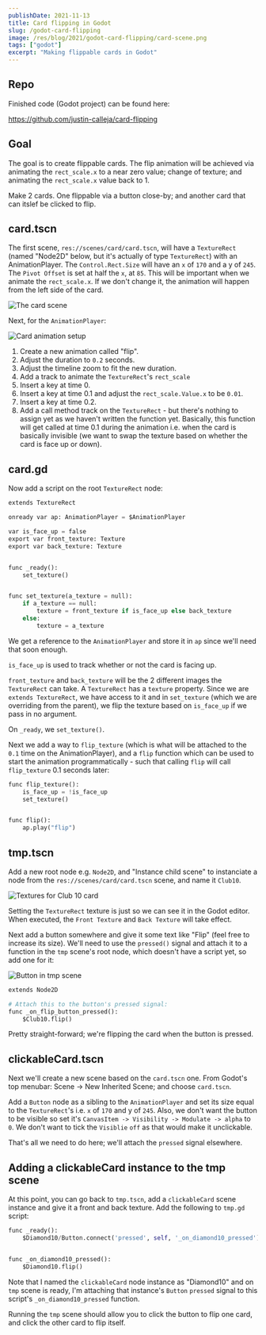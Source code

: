 ```yaml
---
publishDate: 2021-11-13
title: Card flipping in Godot
slug: /godot-card-flipping
image: /res/blog/2021/godot-card-flipping/card-scene.png
tags: ["godot"]
excerpt: "Making flippable cards in Godot"
---
```


## Repo

Finished code (Godot project) can be found here:

https://github.com/justin-calleja/card-flipping

## Goal

The goal is to create flippable cards. The flip animation will be achieved via animating the `rect_scale.x` to a near zero value; change of texture; and animating the `rect_scale.x` value back to 1.

Make 2 cards. One flippable via a button close-by; and another card that can itslef be clicked to flip.

## card.tscn

The first scene, `res://scenes/card/card.tscn`, will have a `TextureRect` (named "Node2D" below, but it's actually of type `TextureRect`) with an AnimationPlayer. The `Control.Rect.Size` will have an `x` of `170` and a y of `245`. The `Pivot Offset` is set at half the `x`, at `85`. This will be important when we animate the `rect_scale.x`. If we don't change it, the animation will happen from the left side of the card.

![The card scene](/res/blog/2021/godot-card-flipping/card-scene.png)

Next, for the `AnimationPlayer`:

![Card animation setup](/res/blog/2021/godot-card-flipping/card-animation-setup.png)

1. Create a new animation called "flip".
1. Adjust the duration to `0.2` seconds.
1. Adjust the timeline zoom to fit the new duration.
1. Add a track to animate the `TextureRect`'s `rect_scale`
1. Insert a key at time 0.
1. Insert a key at time 0.1 and adjust the `rect_scale.Value.x` to be `0.01`.
1. Insert a key at time 0.2.
1. Add a call method track on the `TextureRect` - but there's nothing to assign yet as we haven't written the function yet. Basically, this function will get called at time 0.1 during the animation i.e. when the card is basically invisible (we want to swap the texture based on whether the card is face up or down).

## card.gd

Now add a script on the root `TextureRect` node:

```py
extends TextureRect

onready var ap: AnimationPlayer = $AnimationPlayer

var is_face_up = false
export var front_texture: Texture
export var back_texture: Texture


func _ready():
	set_texture()


func set_texture(a_texture = null):
	if a_texture == null:
		texture = front_texture if is_face_up else back_texture
	else:
		texture = a_texture
```

We get a reference to the `AnimationPlayer` and store it in `ap` since we'll need that soon enough.

`is_face_up` is used to track whether or not the card is facing up.

`front_texture` and `back_texture` will be the 2 different images the `TextureRect` can take. A `TextureRect` has a `texture` property. Since we are `extends TextureRect`, we have access to it and in `set_texture` (which we are overriding from the parent), we flip the texture based on `is_face_up` if we pass in no argument.

On `_ready`, we `set_texture()`.

Next we add a way to `flip_texture` (which is what will be attached to the `0.1` time on the AnimationPlayer), and a `flip` function which can be used to start the animation programmatically - such that calling `flip` will call `flip_texture` 0.1 seconds later:

```py
func flip_texture():
	is_face_up = !is_face_up
	set_texture()


func flip():
	ap.play("flip")
```

## tmp.tscn

Add a new root node e.g. `Node2D`, and "Instance child scene" to instanciate a node from the `res://scenes/card/card.tscn` scene, and name it `Club10`.

![Textures for Club 10 card](/res/blog/2021/godot-card-flipping/club10-textures.png)

Setting the `TextureRect` texture is just so we can see it in the Godot editor. When executed, the `Front Texture` and `Back Texture` will take effect.

Next add a button somewhere and give it some text like "Flip" (feel free to increase its size). We'll need to use the `pressed()` signal and attach it to a function in the `tmp` scene's root node, which doesn't have a script yet, so add one for it:

![Button in tmp scene](/res/blog/2021/godot-card-flipping/button-in-tmp-scene.png)

```py
extends Node2D

# Attach this to the button's pressed signal:
func _on_flip_button_pressed():
	$Club10.flip()
```

Pretty straight-forward; we're flipping the card when the button is pressed.

## clickableCard.tscn

Next we'll create a new scene based on the `card.tscn` one. From Godot's top menubar: Scene -> New Inherited Scene; and choose `card.tscn`.

Add a `Button` node as a sibling to the `AnimationPlayer` and set its size equal to the `TextureRect`'s i.e. `x` of `170` and y of `245`. Also, we don't want the button to be visible so set it's `CanvasItem -> Visibility -> Modulate -> alpha` to `0`. We don't want to tick the `Visiblie` `off` as that would make it unclickable.

That's all we need to do here; we'll attach the `pressed` signal elsewhere.

## Adding a clickableCard instance to the tmp scene

At this point, you can go back to `tmp.tscn`, add a `clickableCard` scene instance and give it a front and back texture. Add the following to `tmp.gd` script:

```py
func _ready():
	$Diamond10/Button.connect('pressed', self, '_on_diamond10_pressed')


func _on_diamond10_pressed():
	$Diamond10.flip()
```

Note that I named the `clickableCard` node instance as "Diamond10" and on `tmp` scene is ready, I'm attaching that instance's `Button` `pressed` signal to this script's `_on_diamond10_pressed` function.

Running the `tmp` scene should allow you to click the button to flip one card, and click the other card to flip itself.

